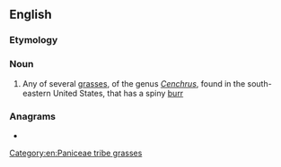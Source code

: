 ==English==
{{rfi|en}}

===Etymology===
{{compound|en|sand|bur}}

===Noun===
{{wikipedia}}
{{en-noun}}

# Any of several [[grass]]es, of the genus ''[[Cenchrus]]'', found in the south-eastern United States, that has a spiny [[burr]]

===Anagrams===
* {{anagrams|en|a=abdnrsu|dun-bars}}

[[Category:en:Paniceae tribe grasses]]